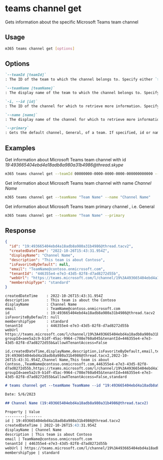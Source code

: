 
# teams channel get

Gets information about the specific Microsoft Teams team channel

## Usage

```sh
m365 teams channel get [options]
```

## Options

```md defintion-list
`--teamId [teamId]`
: The ID of the team to which the channel belongs to. Specify either `teamId` or `teamName` but not both.

`--teamName [teamName]`
: The display name of the team to which the channel belongs to. Specify either `teamId` or `teamName` but not both.

`-i, --id [id]`
: The ID of the channel for which to retrieve more information. Specify either `id` or `name` but not both.

`--name [name]`
: The display name of the channel for which to retrieve more information. Specify either `id` or `name` but not both.

`--primary`
: Gets the default channel, General, of a team. If specified, id or name are not needed.
```

<Global />

## Examples
  
Get information about Microsoft Teams team channel with id _19:493665404ebd4a18adb8a980a31b4986@thread.skype_

```sh
m365 teams channel get --teamId 00000000-0000-0000-0000-000000000000 --id '19:493665404ebd4a18adb8a980a31b4986@thread.skype'
```

Get information about Microsoft Teams team channel with name _Channel Name_

```sh
m365 teams channel get --teamName "Team Name" --name "Channel Name"
```

Get information about Microsoft Teams team primary channel , i.e. General

```sh
m365 teams channel get --teamName "Team Name" --primary
```

## Response

<Tabs>
  <TabItem value="JSON">

  ```json
  {
    "id": "19:493665404ebd4a18adb8a980a31b4986@thread.tacv2",
    "createdDateTime": "2022-10-26T15:43:31.954Z",
    "displayName": "Channel Name",
    "description": "This team is about Contoso",
    "isFavoriteByDefault": null,
    "email": "TeamName@contoso.onmicrosoft.com",
    "tenantId": "446355e4-e7e3-43d5-82f8-d7ad8272d55b",
    "webUrl": "https://teams.microsoft.com/l/channel/19%3A493665404ebd4a18adb8a980a31b4986%40thread.tacv2/ChannelName?groupId=aee5a2c9-b1df-45ac-9964-c708e760a045&tenantId=446355e4-e7e3-43d5-82f8-d7ad8272d55b&allowXTenantAccess=False",
    "membershipType": "standard"
  }
  ```

  </TabItem>
  <TabItem value="Text">

  ```text
  createdDateTime    : 2022-10-26T15:43:31.954Z
  description        : This team is about the Contoso
  displayName        : Channel Name
  email              : TeamName@contoso.onmicrosoft.com
  id                 : 19:493665404ebd4a18adb8a980a31b4986@thread.tacv2
  isFavoriteByDefault: null
  membershipType     : standard
  tenantId           : 446355e4-e7e3-43d5-82f8-d7ad8272d55b
  webUrl             : https://teams.microsoft.com/l/channel/19%3A493665404ebd4a18adb8a980a31b4986%40thread.tacv2/ChannelName?groupId=aee5a2c9-b1df-45ac-9964-c708e760a045&tenantId=446355e4-e7e3-43d5-82f8-d7ad8272d55b&allowXTenantAccess=False
  ```

  </TabItem>
  <TabItem value="CSV">

  ```csv
  id,createdDateTime,displayName,description,isFavoriteByDefault,email,tenantId,webUrl,membershipType
  19:493665404ebd4a18adb8a980a31b4986@thread.tacv2,2022-10-26T15:43:31.954Z,Channel Name,This team is about Contoso,,TeamName@contoso.onmicrosoft.com,446355e4-e7e3-43d5-82f8-d7ad8272d55b,https://teams.microsoft.com/l/channel/19%3A493665404ebd4a18adb8a980a31b4986%40thread.tacv2/ChannelName?groupId=aee5a2c9-b1df-45ac-9964-c708e760a045&tenantId=446355e4-e7e3-43d5-82f8-d7ad8272d55b&allowXTenantAccess=False,standard
  ```

  </TabItem>
  <TabItem value="Markdown">

  ```md
  # teams channel get --teamName TeamName --id "19:493665404ebd4a18adb8a980a31b4986@thread.tacv2"

  Date: 5/6/2023

  ## Channel Name (19:493665404ebd4a18adb8a980a31b4986@thread.tacv2)

  Property | Value
  ---------|-------
  id | 19:493665404ebd4a18adb8a980a31b4986@thread.tacv2
  createdDateTime | 2022-10-26T15:43:31.954Z
  displayName | Channel Name
  description | This team is about Contoso
  email | TeamName@contoso.onmicrosoft.com
  tenantId | 446355e4-e7e3-43d5-82f8-d7ad8272d55b
  webUrl | https://teams.microsoft.com/l/channel/19%3A493665404ebd4a18adb8a980a31b4986%40thread.tacv2/ChannelName?groupId=aee5a2c9-b1df-45ac-9964-c708e760a045&tenantId=446355e4-e7e3-43d5-82f8-d7ad8272d55b&allowXTenantAccess=False
  membershipType | standard
  ```

  </TabItem>
</Tabs>

